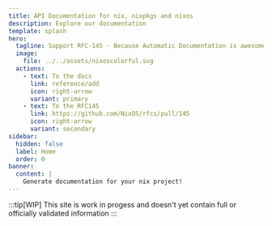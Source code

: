 ```yaml
---
title: API Documentation for nix, nixpkgs and nixos
description: Explore our documentation
template: splash
hero:
  tagline: Support RFC-145 - Because Automatic Documentation is awesome!
  image:
    file: ../../assets/nixoscolorful.svg
  actions:
    - text: To the docs
      link: reference/add
      icon: right-arrow
      variant: primary
    - text: To the RFC145
      link: https://github.com/NixOS/rfcs/pull/145
      icon: right-arrow
      variant: secondary
sidebar:
  hidden: false
  label: Home
  order: 0
banner:
  content: |
    Generate documentation for your nix project!
---
```



<CardGrid>
  <LinkCard title="github:nix" href="https://github.com/NixOS/nix" />
  <LinkCard title="github:nixpkgs" href="https://github.com/NixOS/nixpkgs" />
</CardGrid>

:::tip[WIP]
This site is work in progess and doesn't yet contain full or officially validated information
:::
